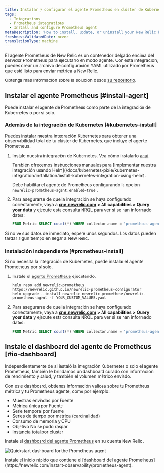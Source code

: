 ```yaml
---
title: Instalar y configurar el agente Prometheus en clúster de Kubernetes
tags:
  - Integrations
  - Prometheus integrations
  - Install and configure Prometheus agent
metaDescription: 'How to install, update, or uninstall your New Relic Prometheus agent alongside the Kubernetes integration.'
freshnessValidatedDate: never
translationType: machine
---
```


El agente Prometheus de New Relic es un contenedor delgado encima del servidor Prometheus para ejecutarlo en modo agente. Con esta integración, puedes crear un archivo de configuración YAML utilizado por Prometheus que esté listo para enviar métrica a New Relic.

Obtenga más información sobre la solución desde [su repositorio](https://github.com/newrelic/newrelic-prometheus-configurator).

## Instalar el agente Prometheus [#install-agent]

Puede instalar el agente de Prometheus como parte de la integración de Kubernetes o por sí solo.

### Además de la integración de Kubernetes [#kubernetes-install]

Puedes instalar nuestra [integración Kubernetes ](/docs/kubernetes-pixie/kubernetes-integration/get-started/introduction-kubernetes-integration)para obtener una observabilidad total de tu clúster de Kubernetes, que incluye el agente Prometheus.

1. Instale nuestra integración de Kubernetes. Vea cómo instalarlo [aquí](/install/kubernetes).

   <Callout variant="tip">
     También ofrecemos instrucciones manuales para [implementar nuestra integración usando Helm](/docs/kubernetes-pixie/kubernetes-integration/installation/install-kubernetes-integration-using-helm).

     Debe habilitar el agente de Prometheus configurando la opción `newrelic-prometheus-agent.enabled=true` .
   </Callout>

2. Para asegurarse de que la integración se haya configurado correctamente, vaya a <DNT>**[one.newrelic.com](https://one.newrelic.com) > All capabilities > Query your data**</DNT> y ejecute esta consulta NRQL para ver si se han informado datos:

   ```sql
   FROM Metric SELECT count(*) WHERE collector.name = 'prometheus-agent' AND cluster_name = 'YOUR_CLUSTER_NAME' since 1 hour ago
   ```

<Callout variant="tip">
  Si no ve sus datos de inmediato, espere unos segundos. Los datos pueden tardar algún tiempo en llegar a New Relic.
</Callout>

### Instalación independiente [#prometheus-install]

Si no necesita la integración de Kubernetes, puede instalar el agente Prometheus por sí solo.

1. Instale el [agente Prometheus](https://github.com/newrelic/newrelic-prometheus-configurator#readme) ejecutando:

   ```shell
   helm repo add newrelic-prometheus https://newrelic.github.io/newrelic-prometheus-configurator
   helm upgrade --install newrelic newrelic-prometheus/newrelic-prometheus-agent -f YOUR_CUSTOM_VALUES.yaml
   ```

2. Para asegurarse de que la integración se haya configurado correctamente, vaya a <DNT>**[one.newrelic.com](https://one.newrelic.com) > All capabilities > Query your data**</DNT> y ejecute esta consulta NRQL para ver si se han informado datos:

   ```sql
   FROM Metric SELECT count(*) WHERE collector.name = 'prometheus-agent' since 1 hour ago
   ```

## Instale el dashboard del agente de Prometheus [#io-dashboard]

Independientemente de si instaló la integración Kubernetes o solo el agente Prometheus, también le brindamos un dashboard curado con información de rendimiento y salud, y también el volumen métrico enviado.

Con este dashboard, obtienes información valiosa sobre tu Prometheus métrica y tu Prometheus agente, como por ejemplo:

* Muestras enviadas por Fuente
* Métrica única por Fuente
* Serie temporal por fuente
* Series de tiempo por métrica (cardinalidad)
* Consumo de memoria y CPU
* Objetivo No se pudo raspar
* Instancia total por cluster

Instale el [dashboard del agente Prometheus](https://newrelic.com/instant-observability/prometheus-agent) en su cuenta New Relic .

<img
  title="Quickstart dashboard for the Prometheus agent"
  alt="Quickstart dashboard for the Prometheus agent"
  src="/images/infrastructure_screenshot-crop_prometheus-io-dashboard.webp"
/>

<figcaption>
  Instale el inicio rápido que contiene el [dashboard del agente Prometheus](https://newrelic.com/instant-observability/prometheus-agent).
</figcaption>
